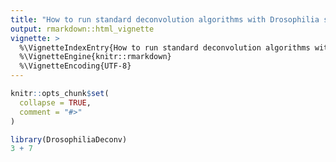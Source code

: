 ```yaml
---
title: "How to run standard deconvolution algorithms with Drosophilia samples"
output: rmarkdown::html_vignette
vignette: >
  %\VignetteIndexEntry{How to run standard deconvolution algorithms with Drosophilia samples}
  %\VignetteEngine{knitr::rmarkdown}
  %\VignetteEncoding{UTF-8}
---
```


```r
knitr::opts_chunk$set(
  collapse = TRUE,
  comment = "#>"
)
```

```r
library(DrosophiliaDeconv)
3 + 7
```
